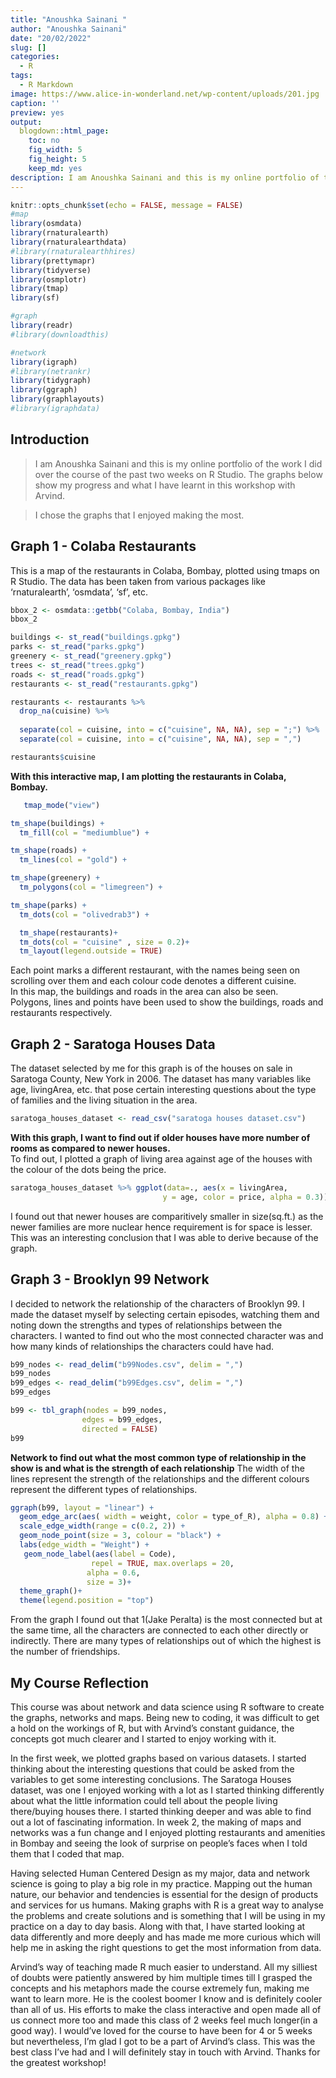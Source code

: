 ```yaml
---
title: "Anoushka Sainani "
author: "Anoushka Sainani"
date: "20/02/2022"
slug: []
categories:
  - R
tags:
  - R Markdown
image: https://www.alice-in-wonderland.net/wp-content/uploads/201.jpg
caption: ''
preview: yes
output:
  blogdown::html_page:
    toc: no
    fig_width: 5
    fig_height: 5
    keep_md: yes
description: I am Anoushka Sainani and this is my online portfolio of the work I did over the course of the past two weeks on R Studio.
---
```


```r
knitr::opts_chunk$set(echo = FALSE, message = FALSE)
#map
library(osmdata)
library(rnaturalearth)
library(rnaturalearthdata)
#library(rnaturalearthhires)
library(prettymapr)
library(tidyverse) 
library(osmplotr)
library(tmap) 
library(sf)

#graph
library(readr)
#library(downloadthis)

#network
library(igraph)
#library(netrankr)
library(tidygraph)
library(ggraph)
library(graphlayouts)
#library(igraphdata)
```

## Introduction

> I am Anoushka Sainani and this is my online portfolio of the work I did over the course of the past two weeks on R Studio. The graphs below show my progress and what I have learnt in this workshop with Arvind.  
  
> I chose the graphs that I enjoyed making the most.

## Graph 1 - Colaba Restaurants

This is a map of the restaurants in Colaba, Bombay, plotted using tmaps on R Studio. The data has been taken from various packages like 'rnaturalearth', 'osmdata', 'sf', etc. 

```r

bbox_2 <- osmdata::getbb("Colaba, Bombay, India")
bbox_2

```


```r

buildings <- st_read("buildings.gpkg")
parks <- st_read("parks.gpkg")
greenery <- st_read("greenery.gpkg")
trees <- st_read("trees.gpkg")
roads <- st_read("roads.gpkg")
restaurants <- st_read("restaurants.gpkg")
```

```r
restaurants <- restaurants %>% 
  drop_na(cuisine) %>% 
  
  separate(col = cuisine, into = c("cuisine", NA, NA), sep = ";") %>% 
  separate(col = cuisine, into = c("cuisine", NA, NA), sep = ",")

restaurants$cuisine
```

**With this interactive map, I am plotting the restaurants in Colaba, Bombay.**  


```r

   tmap_mode("view")

tm_shape(buildings) +
  tm_fill(col = "mediumblue") +

tm_shape(roads) +
  tm_lines(col = "gold") +

tm_shape(greenery) +
  tm_polygons(col = "limegreen") +

tm_shape(parks) +
  tm_dots(col = "olivedrab3") +

  tm_shape(restaurants)+
  tm_dots(col = "cuisine" , size = 0.2)+
  tm_layout(legend.outside = TRUE)

```

Each point marks a different restaurant, with the names being seen on scrolling over them and each colour code denotes a different cuisine.  
In this map, the buildings and roads in the area can also be seen.  
Polygons, lines and points have been used to show the buildings, roads and restaurants respectively.  
  
  
## Graph 2 - Saratoga Houses Data

The dataset selected by me for this graph is of the houses on sale in Saratoga County, New York in 2006. The dataset has many variables like age, livingArea, etc. that pose certain interesting questions about the type of families and the living situation in the area.  

```r
saratoga_houses_dataset <- read_csv("saratoga houses dataset.csv")
```
  
**With this graph, I want to find out if older houses have more number of rooms as compared to newer houses.**  
To find out, I plotted a graph of living area against age of the houses with the colour of the dots being the price. 

```r
saratoga_houses_dataset %>% ggplot(data=., aes(x = livingArea, 
                                  y = age, color = price, alpha = 0.3)) + geom_point()+geom_smooth(method="lm")
```
I found out that newer houses are comparitively smaller in size(sq.ft.) as the newer families are more nuclear hence requirement is for space is lesser.  
This was an interesting conclusion that I was able to derive because of the graph.

## Graph 3 - Brooklyn 99 Network

I decided to network the relationship of the characters of Brooklyn 99. I made the dataset myself by selecting certain episodes, watching them and noting down the strengths and types of relationships between the characters. I wanted to find out who the most connected character was and how many kinds of relationships the characters could have had.

```r

b99_nodes <- read_delim("b99Nodes.csv", delim = ",")
b99_nodes
b99_edges <- read_delim("b99Edges.csv", delim = ",")
b99_edges
```

```r
b99 <- tbl_graph(nodes = b99_nodes, 
                edges = b99_edges, 
                directed = FALSE)
b99
```

**Network to find out what the most common type of relationship in the show is and what is the strength of each relationship**
The width of the lines represent the strength of the relationships and the different colours represent the different types of relationships.
```r

ggraph(b99, layout = "linear") +
  geom_edge_arc(aes( width = weight, color = type_of_R), alpha = 0.8) +
  scale_edge_width(range = c(0.2, 2)) +
  geom_node_point(size = 3, colour = "black") +
  labs(edge_width = "Weight") +
   geom_node_label(aes(label = Code), 
                  repel = TRUE, max.overlaps = 20,
                 alpha = 0.6,
                 size = 3)+
  theme_graph()+
  theme(legend.position = "top")
```

From the graph I found out that 1(Jake Peralta) is the most connected but at the same time, all the characters are connected to each other directly or indirectly. 
There are many types of relationships out of which the highest is the number of friendships.



## My Course Reflection
  
This course was about network and data science using R software to create the graphs, networks and maps. Being new to coding, it was difficult to get a hold on the workings of R, but with Arvind's constant guidance, the concepts got much clearer and I started to enjoy working with it.   
  
In the first week, we plotted graphs based on various datasets. I started thinking about the interesting questions that could be asked from the variables to get some interesting conclusions. The Saratoga Houses dataset, was one I enjoyed working with a lot as I started thinking differently about what the little information could tell about the people living there/buying houses there. I started thinking deeper and was able to find out a lot of fascinating information. In week 2, the making of maps and networks was a fun change and I enjoyed plotting restaurants and amenities in Bombay and seeing the look of surprise on people's faces when I told them that I coded that map. 
  
Having selected Human Centered Design as my major, data and network science is going to play a big role in my practice. Mapping out the human nature, our behavior and tendencies is essential for the design of products and services for us humans. Making graphs with R is a great way to analyse the problems and create solutions and is something that I will be using in my practice on a day to day basis. Along with that, I have started looking at data differently and more deeply and has made me more curious which will help me in asking the right questions to get the most information from data.

Arvind's way of teaching made R much easier to understand. All my silliest of doubts were patiently answered by him multiple times till I grasped the concepts and his metaphors made the course extremely fun, making me want to learn more. He is the coolest boomer I know and is definitely cooler than all of us. His efforts to make the class interactive and open made all of us connect more too and made this class of 2 weeks feel much longer(in a good way). I would've loved for the course to have been for 4 or 5 weeks but nevertheless, I'm glad I got to be a part of Arvind's class. This was the best class I've had and I will definitely stay in touch with Arvind. Thanks for the greatest workshop!

